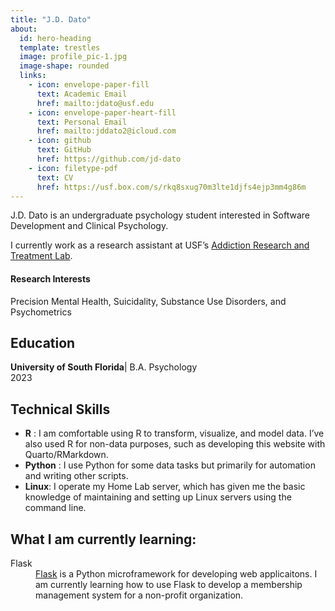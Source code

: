 ```yaml
---
title: "J.D. Dato"
about:
  id: hero-heading
  template: trestles
  image: profile_pic-1.jpg
  image-shape: rounded
  links:
    - icon: envelope-paper-fill
      text: Academic Email
      href: mailto:jdato@usf.edu
    - icon: envelope-paper-heart-fill
      text: Personal Email
      href: mailto:jddato2@icloud.com
    - icon: github
      text: GitHub
      href: https://github.com/jd-dato 
    - icon: filetype-pdf
      text: CV
      href: https://usf.box.com/s/rkq8sxug70m3lte1djfs4ejp3mm4g86m
---
```


<meta
  name="description"
  content="J.D. Joseph Dato psychology student Tampa Florida University of South Florida">
<meta name="viewport" content="width=device-width, initial-scale=1.0, user-scalable=yes">

J.D. Dato is an undergraduate psychology student interested in Software Development and Clinical Psychology.

I currently work as a research assistant at USF's [Addiction Research and Treatment Lab](https://ARTLabUSF.github.io).

#### Research Interests
Precision Mental Health, Suicidality, Substance Use Disorders, and Psychometrics

## Education

**University of South Florida**| B.A. Psychology   
2023


## Technical Skills

* **R** : I am comfortable using R to transform, visualize, and model data. I've also used R for non-data purposes, such as developing this website with Quarto/RMarkdown.
* **Python** : I use Python for some data tasks but primarily for automation and writing other scripts. 
* **Linux**: I operate my Home Lab server, which has given me the basic knowledge of maintaining and setting up Linux servers using the command line.



## What I am currently learning:



Flask
: [Flask](https://flask.palletsprojects.com/en/2.3.x/) is a Python microframework for developing web applicaitons. I am currently learning how to use Flask to develop a membership management system for a non-profit organization.




